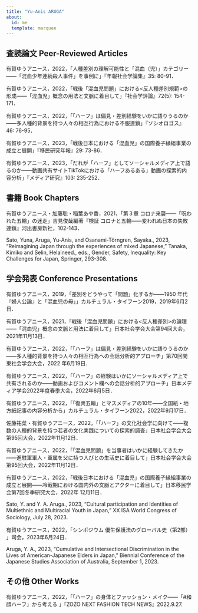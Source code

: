 ```yaml
---
title: "Yu-Anis ARUGA"
about:
  id: me
  template: marquee
---
```


## 査読論文 Peer-Reviewed Articles
有賀ゆうアニース，2022，「人種差別の理解可能性と「混血（児）」カテゴリー――「混血少年連続殺人事件」を事例に」『年報社会学論集』35: 80-91．

有賀ゆうアニース，2022，「戦後「混血児問題」における<反人種差別規範>の形成――「混血児」概念の用法と文脈に着目して」『社会学評論』72(5): 154-171．

有賀ゆうアニース，2022，「「ハーフ」は偏見・差別経験をいかに語りうるのか――多人種的背景を持つ人々の相互行為における不服連鎖」『ソシオロゴス』46: 76-95．

有賀ゆうアニース，2023，「戦後日本における「混血児」の国際養子縁組事業の成立と展開」『移民研究年報』29: 73-86．

有賀ゆうアニース，2023，「だれが「ハーフ」としてソーシャルメディア上で語るのか――動画共有サイトTikTokにおける「ハーフあるある」動画の探索的内容分析」『メディア研究』103: 235-252．

## 書籍 Book Chapters
有賀ゆうアニース・加藤聡・稲葉あや香，2021，「第３章 コロナ来襲――「呪われた五輪」の迷走」吉見俊哉編著『検証 コロナと五輪――変われぬ日本の失敗連鎖』河出書房新社，102-143．

Sato, Yuna, Aruga, Yu-Anis, and Osanami-Törngren, Sayaka., 2023,  “Reimagining Japan through the experiences of mixed Japanese,” Tanaka, Kimiko and Selin, Helaineed., eds., Gender, Safety, Inequality: Key Challenges for Japan, Springer, 293-308.

## 学会発表 Conference Presentations
有賀ゆうアニース，2019，「差別をどうやって「問題」化するか――1950 年代『婦人公論』と「混血児の母」」カルチュラル・タイフーン2019，2019年6月2日．

有賀ゆうアニース，2021，「戦後「混血児問題」における<反人種差別>の論理――「混血児」概念の文脈と用法に着目して」日本社会学会大会第94回大会，2021年11月13日．

有賀ゆうアニース，2022，「「ハーフ」は偏見・差別経験をいかに語りうるのか――多人種的背景を持つ人々の相互行為への会話分析的アプローチ」第70回関東社会学会大会，2022 年6月19日．

有賀ゆうアニース，2022，「「ハーフ」の経験はいかにソーシャルメディア上で共有されるのか――動画およびコメント欄への会話分析的アプローチ」日本メディア学会2022年度春季大会，2022年6月5日．

有賀ゆうアニース，2022，「「復興五輪」とマスメディアの10年――全国紙・地方紙記事の内容分析から」カルチュラル・タイフーン2022，2022年9月17日．

佐藤祐菜・有賀ゆうアニース，2022，「「ハーフ」の文化社会学に向けて——複数の人種的背景を持つ若者の文化実践についての探索的調査」日本社会学会大会第95回大会，2022年11月12日．

有賀ゆうアニース，2022，「「混血児問題」を当事者はいかに経験してきたか——進駐軍軍人・軍属を父に持つ人びとの生活史に着目して」日本社会学会大会第95回大会，2022年11月12日．

有賀ゆうアニース，2022，「戦後日本における「混血児」の国際養子縁組事業の成立と展開――冷戦期における国内外の文脈とアクターに着目して」日本移民学会第7回冬季研究大会，2022年 12月11日．

Sato, Y. and Y. A. Aruga., 2023, “Cultural participation and Identities of Multiethnic and Multiracial Youth in Japan,” XX ISA World Congress of Sociology, July 28, 2023.　

有賀ゆうアニース，2022，「シンポジウム 優生保護法のグローバル史（第2部） 」司会，2023年6月24日．

Aruga, Y. A., 2023, “Cumulative and Intersectional Discrimination in the Lives of American-Japanese Elders in Japan,” Biennial Conference of the Japanese Studies Association of Australia, September 1, 2023.

## その他 Other Works
有賀ゆうアニース，2022，「「ハーフ」の身体とファッション・メイク――「#和顔ハーフ」から考える 」『ZOZO NEXT FASHION TECH NEWS』2022.9.27.